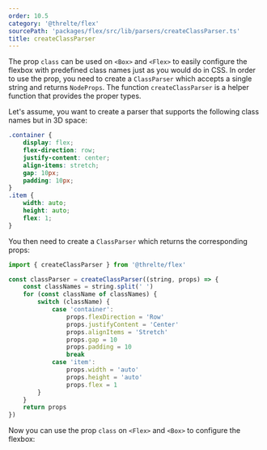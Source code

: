 ```yaml
---
order: 10.5
category: '@threlte/flex'
sourcePath: 'packages/flex/src/lib/parsers/createClassParser.ts'
title: createClassParser
---
```



The prop `class` can be used on `<Box>` and `<Flex>` to easily configure the
flexbox with predefined class names just as you would do in CSS. In order to use
the prop, you need to create a `ClassParser` which accepts a single string and
returns `NodeProps`. The function `createClassParser` is a helper function that
provides the proper types.

Let's assume, you want to create a parser that
supports the following class names but in 3D space:

```css
.container {
	display: flex;
	flex-direction: row;
	justify-content: center;
	align-items: stretch;
	gap: 10px;
	padding: 10px;
}
.item {
	width: auto;
	height: auto;
	flex: 1;
}
```

You then need to create a `ClassParser` which returns the corresponding props:

```ts
import { createClassParser } from '@threlte/flex'

const classParser = createClassParser((string, props) => {
	const classNames = string.split(' ')
	for (const className of classNames) {
		switch (className) {
			case 'container':
				props.flexDirection = 'Row'
				props.justifyContent = 'Center'
				props.alignItems = 'Stretch'
				props.gap = 10
				props.padding = 10
				break
			case 'item':
				props.width = 'auto'
				props.height = 'auto'
				props.flex = 1
		}
	}
	return props
})
```

Now you can use the prop `class` on `<Flex>` and `<Box>` to configure the flexbox:

<Example path="flex/create-class-parser" expandCode showFile="Scene.svelte" />
